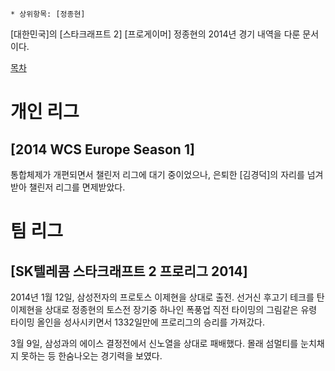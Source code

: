  * 상위항목: [정종현]
[대한민국]의 [스타크래프트 2] [프로게이머] 정종현의 2014년 경기 내역을 다룬 문서이다.

[[목차]]
= 개인 리그 =
== [2014 WCS Europe Season 1] ==
통합체제가 개편되면서 챌린저 리그에 대기 중이었으나, 은퇴한 [김경덕]의 자리를 넘겨받아 챌린저 리그를 면제받았다.
= 팀 리그 =
== [SK텔레콤 스타크래프트 2 프로리그 2014] ==
2014년 1월 12일, 삼성전자의 프로토스 이제현을 상대로 출전. 선거신 후고기 테크를 탄 이제현을 상대로 정종현의 토스전 장기중 하나인 폭풍업 직전 타이밍의 그림같은 유령 타이밍 올인을 성사시키면서 1332일만에 프로리그의 승리를 가져갔다.

3월 9일, 삼성과의 에이스 결정전에서 신노열을 상대로 패배했다. 몰래 섬멀티를 눈치채지 못하는 등 한숨나오는 경기력을 보였다.
